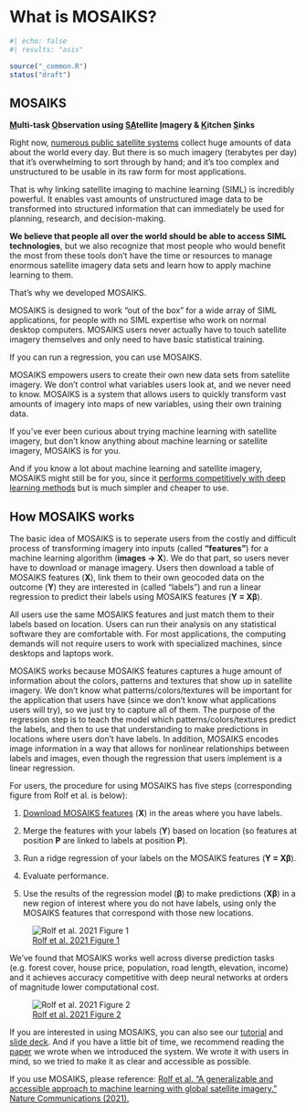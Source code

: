 # What is MOSAIKS?

```r
#| echo: false
#| results: "asis"

source("_common.R")
status("draft")
```

::: {.callout-tip}
## MOSAIKS

**<ins>M</ins>ulti-task <ins>O</ins>bservation using <ins>SA</ins>tellite <ins>I</ins>magery & <ins>K</ins>itchen <ins>S</ins>inks**
:::

Right now, [numerous public satellite systems](https://www.ucsusa.org/resources/satellite-database#.VF_jIlPF8Wg) collect huge amounts of data about the world every day. But there is so much imagery (terabytes per day) that it’s overwhelming to sort through by hand; and it’s too complex and unstructured to be usable in its raw form for most applications.

That is why linking satellite imaging to machine learning (SIML) is incredibly powerful. It enables vast amounts of unstructured image data to be transformed into structured information that can immediately be used for planning, research, and decision-making.  

**We believe that people all over the world should be able to access SIML technologies**, but we also recognize that most people who would benefit the most from these tools don’t have the time or resources to manage enormous satellite imagery data sets and learn how to apply machine learning to them.

That’s why we developed MOSAIKS.

MOSAIKS is designed to work “out of the box” for a wide array of SIML applications, for people with no SIML expertise who work on normal desktop computers. MOSAIKS users never actually have to touch satellite imagery themselves and only need to have basic statistical training. 

::: {.callout}
If you can run a regression, you can use MOSAIKS.
:::

MOSAIKS empowers users to create their own new data sets from satellite imagery. We don’t control what variables users look at, and we never need to know.  MOSAIKS is a system that allows users to quickly transform vast amounts of imagery into maps of new variables, using their own training data.

If you’ve ever been curious about trying machine learning with satellite imagery, but don’t know anything about machine learning or satellite imagery, MOSAIKS is for you.

And if you know a lot about machine learning and satellite imagery, MOSAIKS might still be for you, since it [performs competitively with deep learning methods](https://www.nature.com/articles/s41467-021-24638-z/figures/3) but is much simpler and cheaper to use.


## How MOSAIKS works
The basic idea of MOSAIKS is to seperate users from the costly and difficult process of transforming imagery into inputs (called **“features”**) for a machine learning algorithm (**images → X**). We do that part, so users never have to download or manage imagery. Users then download a table of MOSAIKS features (**X**), link them to their own geocoded data on the outcome (**Y**) they are interested in (called “labels”) and run a linear regression to predict their labels using MOSAIKS features (**Y = Xβ**).  

All users use the same MOSAIKS features and just match them to their labels based on location. Users can run their analysis on any statistical software they are comfortable with. For most applications, the computing demands will not require users to work with specialized machines, since desktops and laptops work.

MOSAIKS works because MOSAIKS features captures a huge amount of information about the colors, patterns and textures that show up in satellite imagery. We don’t know what patterns/colors/textures will be important for the application that users have (since we don’t know what applications users will try), so we just try to capture all of them. The purpose of the regression step is to teach the model which patterns/colors/textures predict the labels, and then to use that understanding to make predictions in locations where users don’t have labels. In addition, MOSAIKS encodes image information in a way that allows for nonlinear relationships between labels and images, even though the regression that users implement is a linear regression.

For users, the procedure for using MOSAIKS has five steps (corresponding figure from Rolf et al. is below):

1. [Download MOSAIKS features](https://api.mosaiks.org/) (**X**) in the areas where you have labels.

1. Merge the features with your labels (**Y**) based on location (so features at position **P** are linked to labels at position **P**).

1. Run a ridge regression of your labels on the MOSAIKS features (**Y = Xβ**).

1. Evaluate performance.

1. Use the results of the regression model (**β**) to make predictions (**Xβ**) in a new region of interest where you do not have labels, using only the MOSAIKS features that correspond with those new locations.

![[Rolf et al. 2021 Figure 1](https://www.nature.com/articles/s41467-021-24638-z/figures/1)](images/rolf_et_al_2021-Fig_1.jpg)

We’ve found that MOSAIKS works well across diverse prediction tasks (e.g. forest cover, house price, population, road length, elevation, income) and it achieves accuracy competitive with deep neural networks at orders of magnitude lower computational cost.

![[Rolf et al. 2021 Figure 2](https://www.nature.com/articles/s41467-021-24638-z/figures/2)](images/rolf_et_al_2021-Fig_2.png)

If you are interested in using MOSAIKS, you can also see our [tutorial](https://youtu.be/ux2c-ot3Ce0?feature=shared) and [slide deck](https://www.dropbox.com/scl/fi/m46kn8jvnab5cra5e9ebz/NBER_MOSAIKS_2021.pdf?rlkey=xsi0fyg4dksugzwcgqslz4vu2&e=1&dl=0). And if you have a little bit of time, we recommend reading the [paper](https://www.nature.com/articles/s41467-021-24638-z) we wrote when we introduced the system. We wrote it with users in mind, so we tried to make it as clear and accessible as possible. 

If you use MOSAIKS, please reference: [Rolf et al. “A generalizable and accessible approach to machine learning with global satellite imagery.” Nature Communications (2021).](https://www.nature.com/articles/s41467-021-24638-z)

